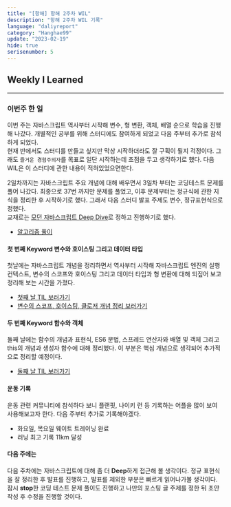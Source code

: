 ```yaml
---
title: "[항해] 항해 2주차 WIL"
description: "항해 2주차 WIL 기록"
language: "daliyreport"
category: "Hanghae99"
update: "2023-02-19"
hide: true
serisenumber: 5
---
```

## Weekly I Learned
---
### 이번주 한 일
이번 주는 자바스크립트 역사부터 시작해 변수, 형 변환, 객체, 배열 순으로 학습을 진행해 나갔다. 개별적인 공부를 위해 스터디에도 참여하게 되었고 다음 주부터 추가로 참석하게 되었다.  
현재 반에서도 스터디를 만들고 싶지만 막상 시작하더라도 잘 구획이 될지 걱정이다. 그래도 `즐거운 경험주의자`를 목표로 일단 시작하는데 초점을 두고 생각하기로 했다. 다음 WIL은 이 스터디에 관한 내용이 적혀있었으면한다.

2일차까지는 자바스크립트 주요 개념에 대해 배우면서 3일차 부터는 코딩테스트 문제를 풀어 나갔다. 최종으로 37번 까지만 문제를 풀었고, 이후 문제부터는 정규식에 관한 지식을 정리한 후 시작하기로 했다. 그래서 다음 스터디 발표 주제도 변수, 정규표현식으로 정했다.  
교재로는 [모던 자바스크립트 Deep Dive](http://www.yes24.com/Product/Goods/92742567)로 정하고 진행하기로 했다.

- [알고리즘 풀이](https://github.com/WoogLim/JsAlgorithm)

#### 첫 번째 Keyword 변수와 호이스팅 그리고 데이터 타입
첫날에는 자바스크립트 개념을 정리하면서 역사부터 시작해 자바스크립트 엔진의 실행 컨텍스트, 변수의 스코프와 호이스팅 그리고 데이터 타입과 형 변환에 대해 되짚어 보고 정리해 보는 시간을 가졌다.

- [첫째 날 TIL 보러가기](https://www.wooglim.dev/snippets/Hanghea99-daily-report-02)
- [변수의 스코프, 호이스팅, 클로저 개념 정리 보러가기](https://www.wooglim.dev/snippets/Modern-Javascript-Deep-Dive-01)

#### 두 번째 Keyword 함수와 객체
둘째 날에는 함수의 개념과 표현식, ES6 문법, 스프레드 연산자와 배열 및 객체 그리고 this의 개념과 생성자 함수에 대해 정리했다. 이 부분은 핵심 개념으로 생각되어 추가적으로 정리할 예정이다.

- [둘째 날 TIL 보러가기](https://www.wooglim.dev/snippets/Hanghea99-daily-report-03)

#### 운동 기록
운동 관련 커뮤니티에 참석하다 보니 플랜핏, 나이키 런 등 기록하는 어플을 많이 보여 사용해보고자 한다. 다음 주부터 추가로 기록해야겠다. 
- 화요일, 목요일 웨이트 트레이닝 완료
- 러닝 최고 기록 11km 달성

#### 다음 주에는
다음 주차에는 자바스크립트에 대해 좀 더 <b>Deep</b>하게 접근해 볼 생각이다. 정규 표현식을 잘 정리한 후 발표를 진행하고, 발표를 제외한 부분은 빠르게 읽어나가볼 생각이다.  
잠시 <b>stop</b>한 코딩 테스트 문제 풀이도 진행하고 나만의 포스팅 글 주제를 정한 뒤 초안 작성 후 수정을 진행할 것이다.
